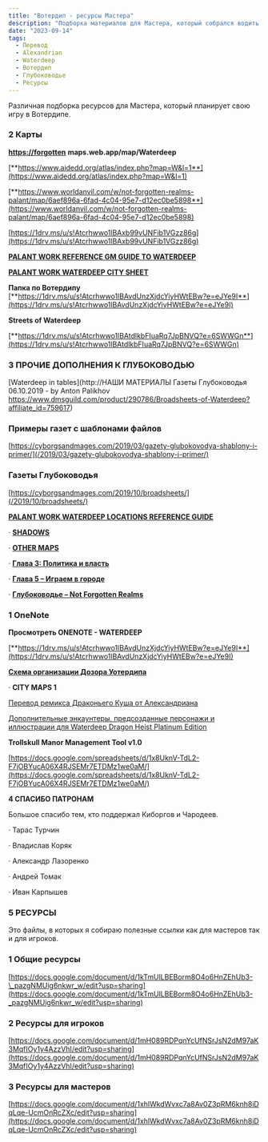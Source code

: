 ```yaml
---
title: "Вотердип - ресурсы Мастера"
description: "Подборка материалов для Мастера, который собрался водить в Вотердипе"
date: "2023-09-14"
tags:
  - Перевод
  - Alexandrian
  - Waterdeep
  - Вотердип
  - Глубоководье
  - Ресурсы
---
```


Различная подборка ресурсов для Мастера, который планирует свою игру в Вотердипе.

### 2 Карты

[**https://forgotten**](https://forgotten) **maps.web.app/map/Waterdeep**

[**https://www.aidedd.org/atlas/index.php?map=W&l=1**](https://www.aidedd.org/atlas/index.php?map=W&l=1)

[**https://www.worldanvil.com/w/not-forgotten-realms-palant/map/6aef896a-6fad-4c04-95e7-d12ec0be5898**](https://www.worldanvil.com/w/not-forgotten-realms-palant/map/6aef896a-6fad-4c04-95e7-d12ec0be5898)

[https://1drv.ms/u/s!Atcrhwwo1lBAxb99vUNFib1VGzz86g](https://1drv.ms/u/s!Atcrhwwo1lBAxb99vUNFib1VGzz86g)

[**PALANT WORK REFERENCE GM GUIDE TO WATERDEEP**](https://docs.google.com/document/d/1WvQoW5z6P-ELBaPF64INYgmoZNFAfxtih3y7LNPy8qQ/edit#heading=h.7liyhgfzrr3v)

[**PALANT WORK WATERDEEP CITY SHEET**](https://docs.google.com/spreadsheets/d/1TiEAVk4RZxQs1PlCrVWdqpneMpRfR1N2fV2jBpzhtpM/)

**Папка по Вотердипу** [**https://1drv.ms/u/s!Atcrhwwo1lBAvdUnzXjdcYiyHWtEBw?e=eJYe9I**](https://1drv.ms/u/s!Atcrhwwo1lBAvdUnzXjdcYiyHWtEBw?e=eJYe9I)

**Streets of Waterdeep**

[**https://1drv.ms/u/s!Atcrhwwo1lBAtdlkbFIuaRq7JpBNVQ?e=6SWWGn**](https://1drv.ms/u/s!Atcrhwwo1lBAtdlkbFIuaRq7JpBNVQ?e=6SWWGn)

### 3 ПРОЧИЕ ДОПОЛНЕНИЯ К ГЛУБОКОВОДЬЮ

[Waterdeep in tables](http://НАШИ МАТЕРИАЛЫ Газеты Глубоководья 06.10.2019 - by Anton Palikhov https://www.dmsguild.com/product/290786/Broadsheets-of-Waterdeep?affiliate_id=759617)

### Примеры газет с шаблонами файлов

[https://cyborgsandmages.com/2019/03/gazety-glubokovodya-shablony-i-primer/](/2019/03/gazety-glubokovodya-shablony-i-primer/)

### Газеты Глубоководья

[https://cyborgsandmages.com/2019/10/broadsheets/](/2019/10/broadsheets/)

[**PALANT WORK WATERDEEP LOCATIONS REFERENCE GUIDE**](https://docs.google.com/spreadsheets/d/1hUcmIlW6XKvzR-8WQ1Jvtc0-_xhUrrugKF5_vUoeDNc/)

· [**SHADOWS**](https://1drv.ms/u/s!Atcrhwwo1lBAmpc-EDjuWt2iazwpxg?e=JdVOr7)

· [**OTHER MAPS**](https://1drv.ms/u/s!Atcrhwwo1lBA1MxfH354zW5_z3-bog?e=6fXs4V)

· [**Глава 3: Политика и власть**](/2020/06/%D0%B3%D0%BB%D0%B0%D0%B2%D0%B0-3-%D0%BF%D0%BE%D0%BB%D0%B8%D1%82%D0%B8%D0%BA%D0%B0-%D0%B8-%D0%B2%D0%BB%D0%B0%D1%81%D1%82%D1%8C/)

· [**Глава 5 – Играем в городе**](/2020/06/%D0%B3%D0%BB%D0%B0%D0%B2%D0%B0-5-%D0%B8%D0%B3%D1%80%D0%B0%D0%B5%D0%BC-%D0%B2-%D0%B3%D0%BE%D1%80%D0%BE%D0%B4%D0%B5/)

· [**Глубоководье – Not Forgotten Realms**](https://www.worldanvil.com/w/not-forgotten-realms-palant/a/D093D0BBD183D0B1D0BED0BAD0BED0B2D0BED0B4D18CD0B5-article)

### 1 OneNote

**Просмотреть ONENOTE - WATERDEEP**

[**https://1drv.ms/u/s!Atcrhwwo1lBAvdUnzXjdcYiyHWtEBw?e=eJYe9I**](https://1drv.ms/u/s!Atcrhwwo1lBAvdUnzXjdcYiyHWtEBw?e=eJYe9I)

[**Схема организации Дозора Уотердипа**](/2022/07/%d1%81%d1%85%d0%b5%d0%bc%d0%b0-%d0%be%d1%80%d0%b3%d0%b0%d0%bd%d0%b8%d0%b7%d0%b0%d1%86%d0%b8%d0%b8-%d0%b4%d0%be%d0%b7%d0%be%d1%80%d0%b0-%d1%83%d0%be%d1%82%d0%b5%d1%80%d0%b4%d0%b8%d0%bf%d0%b0/)

· **CITY MAPS 1**

[Перевод ремикса Драконьего Куша от Александриана](/2022/05/%d0%9f%d0%b5%d1%80%d0%b5%d0%b2%d0%be%d0%b4-%d1%80%d0%b5%d0%bc%d0%b8%d0%ba%d1%81%d0%b0-%d0%94%d1%80%d0%b0%d0%ba%d0%be%d0%bd%d1%8c%d0%b5%d0%b3%d0%be-%d0%9a%d1%83%d1%88%d0%b0-%d0%be%d1%82-%d0%90%d0%bb/)

[Дополнительные энкаунтеры, предсозданные персонажи и иллюстрации для Waterdeep Dragon Heist Platinum Edition](/2019/03/%d0%b4%d0%be%d0%bf%d0%be%d0%bb%d0%bd%d0%b8%d1%82%d0%b5%d0%bb%d1%8c%d0%bd%d1%8b%d0%b5-%d1%8d%d0%bd%d0%ba%d0%b0%d1%83%d0%bd%d1%82%d0%b5%d1%80%d1%8b-%d0%bf%d1%80%d0%b5%d0%b4%d1%81%d0%be%d0%b7%d0%b4/)

**Trollskull Manor Management Tool v1.0**

[https://docs.google.com/spreadsheets/d/1x8UknV-TdL2-F7jOBYucA06X4RJSEMr7ETDMz1we0aM/](https://docs.google.com/spreadsheets/d/1x8UknV-TdL2-F7jOBYucA06X4RJSEMr7ETDMz1we0aM/)

**4 СПАСИБО ПАТРОНАМ**

Большое спасибо тем, кто поддержал Киборгов и Чародеев.

· Тарас Турчин

· Владислав Коряк

· Александр Лазоренко

· Андрей Томак

· Иван Карпышев

### 5 РЕСУРСЫ

Это файлы, в которых я собираю полезные ссылки как для мастеров так и для игроков.

### 1 Общие ресурсы

[https://docs.google.com/document/d/1kTmUlLBEBorm8O4o6HnZEhUb3-\_pazgNMUig6nkwr_w/edit?usp=sharing](https://docs.google.com/document/d/1kTmUlLBEBorm8O4o6HnZEhUb3-_pazgNMUig6nkwr_w/edit?usp=sharing)

### 2 Ресурсы для игроков

[https://docs.google.com/document/d/1mH089RDPqnYcUfNSrJsN2dM97aK3MqfIOy1y4AzzVhI/edit?usp=sharing](https://docs.google.com/document/d/1mH089RDPqnYcUfNSrJsN2dM97aK3MqfIOy1y4AzzVhI/edit?usp=sharing)

### 3 Ресурсы для мастеров

[https://docs.google.com/document/d/1xhlWkdWvxc7a8Av0Z3pRM6knh8iDqLqe-UcmOnRcZXc/edit?usp=sharing](https://docs.google.com/document/d/1xhlWkdWvxc7a8Av0Z3pRM6knh8iDqLqe-UcmOnRcZXc/edit?usp=sharing)
